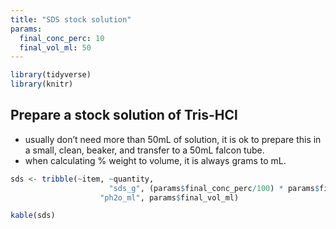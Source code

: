 ```yaml
---
title: "SDS stock solution"
params:
  final_conc_perc: 10
  final_vol_ml: 50
---
```

```r
library(tidyverse)
library(knitr)
```

## Prepare a stock solution of Tris-HCl  
- usually don't need more than 50mL of solution, it is ok to prepare this in a small, clean, beaker, and transfer to a 50mL falcon tube.  
- when calculating % weight to volume, it is always grams to mL.
```r

sds <- tribble(~item, ~quantity,
                      "sds_g", (params$final_conc_perc/100) * params$final_vol_ml,
                    "ph2o_ml", params$final_vol_ml)

kable(sds)

```

